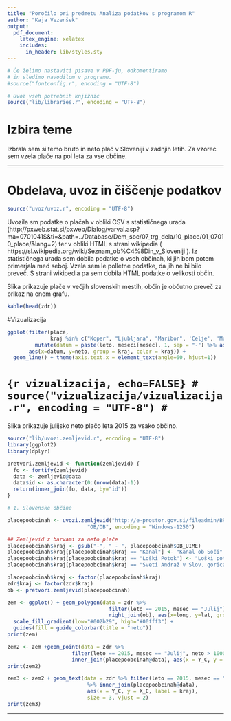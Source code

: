 ```yaml
---
title: "Poročilo pri predmetu Analiza podatkov s programom R"
author: "Kaja Vezenšek"
output:
  pdf_document:
    latex_engine: xelatex
    includes:
      in_header: lib/styles.sty
---
```


```r
# Če želimo nastaviti pisave v PDF-ju, odkomentiramo
# in sledimo navodilom v programu.
#source("fontconfig.r", encoding = "UTF-8")

# Uvoz vseh potrebnih knjižnic
source("lib/libraries.r", encoding = "UTF-8")
```

# Izbira teme

Izbrala sem si temo bruto in neto plač v Sloveniji v zadnjih letih. Za vzorec sem vzela plače na pol leta za vse občine.

***

# Obdelava, uvoz in čiščenje podatkov

```r
source("uvoz/uvoz.r", encoding = "UTF-8")
```

Uvozila sm podatke o plačah v obliki CSV s statističnega urada (http://pxweb.stat.si/pxweb/Dialog/varval.asp?ma=0701041S&ti=&path=../Database/Dem_soc/07_trg_dela/10_place/01_07010_place/&lang=2) ter v obliki HTML
s strani wikipedia ( https://sl.wikipedia.org/wiki/Seznam_ob%C4%8Din_v_Sloveniji ).
Iz statističnega urada sem dobila podatke o vseh občinah, ki jih bom potem primerjala med seboj. Vzela sem le polletne podatke, da jih ne bi bilo preveč.
S strani wikipedia pa sem dobila HTML podatke o velikosti občin. 


Slika \ref{fig:graf} prikazuje plače v večjih slovenskih mestih, občin je občutno preveč za prikaz na enem grafu.

```r
kable(head(zdr))
```

#Vizualizacija

```r

ggplot(filter(place,
              kraj %in% c("Koper", "Ljubljana", "Maribor", 'Celje', 'Murska Sobota', 'Nova Gorica', 'Kranj', 'Novo Mesto')) %>%
         mutate(datum = paste(leto, meseci[mesec], 1, sep = "-") %>% as.Date()),
       aes(x=datum, y=neto, group = kraj, color = kraj)) +
  geom_line() + theme(axis.text.x = element_text(angle=60, hjust=1))

```

# ```{r vizualizacija, echo=FALSE}
# source("vizualizacija/vizualizacija.r", encoding = "UTF-8")
# ```

Slika \ref{fig:zemljevid} prikazuje julijsko neto plačo leta 2015 za vsako občino.

```r
source("lib/uvozi.zemljevid.r", encoding = "UTF-8")
library(ggplot2)
library(dplyr)

pretvori.zemljevid <- function(zemljevid) {
  fo <- fortify(zemljevid)
  data <- zemljevid@data
  data$id <- as.character(0:(nrow(data)-1))
  return(inner_join(fo, data, by="id"))
}

# 1. Slovenske občine

placepoobcinah <- uvozi.zemljevid("http://e-prostor.gov.si/fileadmin/BREZPLACNI_POD/RPE/OB.zip",
                          "OB/OB", encoding = "Windows-1250")

## Zemljevid z barvami za neto plače
placepoobcinah$kraj <- gsub("-", " - ", placepoobcinah$OB_UIME)
placepoobcinah$kraj[placepoobcinah$kraj == "Kanal"] <- "Kanal ob Soči"
placepoobcinah$kraj[placepoobcinah$kraj == "Loški Potok"] <- "Loški potok"
placepoobcinah$kraj[placepoobcinah$kraj == "Sveti Andraž v Slov. goricah"] <- "Sveti Andraž v Slovenskih goricah"

placepoobcinah$kraj <- factor(placepoobcinah$kraj)
zdr$kraj <- factor(zdr$kraj)
ob <- pretvori.zemljevid(placepoobcinah)

zem <- ggplot() + geom_polygon(data = zdr %>%
                                 filter(leto == 2015, mesec == "Julij") %>%
                                 right_join(ob), aes(x=long, y=lat, group=group, fill=neto), color = "grey") +
  scale_fill_gradient(low="#002b29", high="#00fff3") +
  guides(fill = guide_colorbar(title = "neto"))
print(zem)

```

```r
zem2 <- zem +geom_point(data = zdr %>%
                     filter(leto == 2015, mesec == "Julij", neto > 1000) %>%
                     inner_join(placepoobcinah@data), aes(x = Y_C, y = X_C))
print(zem2)
```

```r
zem3 <- zem2 + geom_text(data = zdr %>% filter(leto == 2015, mesec == "Julij", neto > 1000)
                          %>% inner_join(placepoobcinah@data),
                          aes(x = Y_C, y = X_C, label = kraj),
                          size = 3, vjust = 2)
print(zem3)

```

***